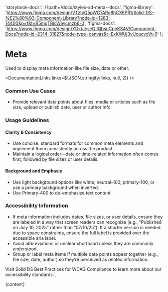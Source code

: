 

  'storybook-docs': '/?path=/docs/styles-sd-meta--docs',
  'figma-library':
    'https://www.figma.com/design/VTztxQ5pWG7ARg8hCX6PfR/Solid-DS-%E2%80%93-Component-Library?node-id=1283-14400&p=f&t=B5mgTBjcWeycmzb6-0',
  'figma-docs':
    'https://www.figma.com/design/YDktJcseQIIQbsuCpoKS4V/Component-Docs?node-id=2314-31827&node-type=canvas&t=ExKWUj3vUoucvcVt-0'
};

# Meta

Used to display meta information like file size, date or other.

<DefaultStory />

<DocumentationLinks links=${JSON.stringify(links, null, 2)} />

### Common Use Cases

- Provide relevant data points about files, media or articles such as file size, upload or publish date, user or author info.

### Usage Guidelines

#### Clarity & Consistency

- Use concise, standard formats for common meta elements and implement them consistently across the product.
- Maintain a logical order—date or time-related information often comes first, followed by file sizes or user details.

#### Background and Emphasis

- Use light background options like white, neutral-100, primary-100, or use a primary background when inverted.
- Use Primary-400 to de-emphasize text content

### Accessibility Information

- If meta information includes dates, file sizes, or user details, ensure they are labeled in a way that screen readers can recognize (e.g., “Published on July 10, 2025” rather than “07/10/25”). If a shorter version is needed due to space constraints, ensure the full label is provided over the accessible aria label.
- Avoid abbreviations or unclear shorthand unless they are commonly understood.
- Group or label meta items if multiple data points appear together (e.g., file size, date, author) so they’re perceived as related information.

Visit <sd-link href="https://www.figma.com/design/YDktJcseQIIQbsuCpoKS4V/Component-Docs?node-id=10708-5011&t=Z1FxSGWkmXG5r5sw-4" target="_blank">Solid DS Best Practices for WCAG Compliance</sd-link> to learn more about our accessibility standards.`;

<Meta title="Styles/sd-meta/Overview" />

<OverviewFormatter story={SdMetaStories.Default}>{content}</OverviewFormatter>
